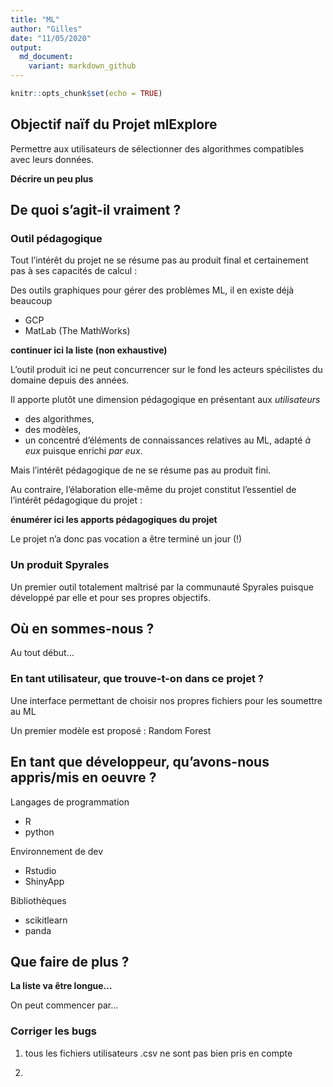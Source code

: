 ```yaml
---
title: "ML"
author: "Gilles"
date: "11/05/2020"
output: 
  md_document:
    variant: markdown_github
---
```


```r
knitr::opts_chunk$set(echo = TRUE)
```


## Objectif naïf du Projet mlExplore

Permettre aux utilisateurs de sélectionner des algorithmes compatibles avec leurs données.

**Décrire un peu plus**

## De quoi s'agit-il vraiment ?

### Outil pédagogique

Tout l'intérêt du projet ne se résume pas au produit final et certainement pas à ses capacités de calcul :

Des outils graphiques pour gérer des problèmes ML, il en existe déjà beaucoup

- GCP
- MatLab (The MathWorks)

**continuer ici la liste (non exhaustive)**
  
  
L'outil produit ici ne peut concurrencer sur le fond les acteurs spécilistes du domaine depuis des années.

Il apporte plutôt une dimension pédagogique en présentant aux *utilisateurs*

- des algorithmes,
- des modèles,
- un concentré d'éléments de connaissances relatives au ML, adapté *à eux* puisque enrichi *par eux*.

Mais l'intérêt pédagogique de ne se résume pas au produit fini. 

Au contraire, l'élaboration elle-même du projet constitut l'essentiel de l'intérêt pédagogique du projet :


**énumérer ici les apports pédagogiques du projet**


Le projet n'a donc pas vocation a être terminé un jour (!)

### Un produit Spyrales

Un premier outil totalement maîtrisé par la communauté Spyrales puisque développé par elle et pour ses propres objectifs.


## Où en sommes-nous ?

Au tout début...

### En tant utilisateur, que trouve-t-on dans ce projet ?

Une interface permettant de choisir nos propres fichiers pour les soumettre au ML

Un premier modèle est proposé : Random Forest


## En tant que développeur, qu'avons-nous appris/mis en oeuvre ?

Langages de programmation

- R
- python

Environnement de dev

- Rstudio
- ShinyApp

Bibliothèques

- scikitlearn
- panda


## Que faire de plus ?

**La liste va être longue...**

On peut commencer par...

### Corriger les bugs

1) tous les fichiers utilisateurs .csv ne sont pas bien pris en compte

2) 







